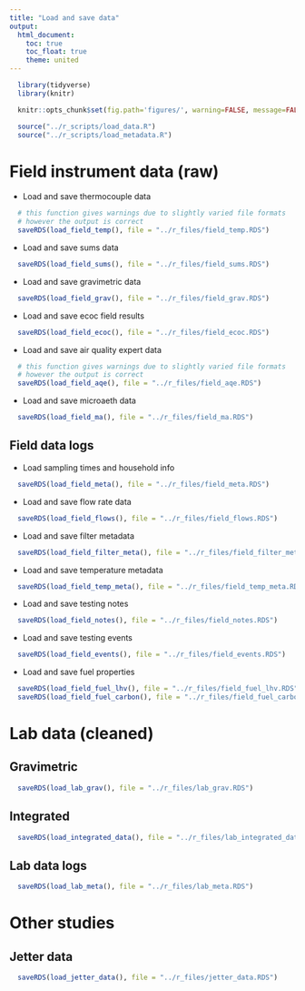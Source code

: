 ```yaml
---
title: "Load and save data"
output:
  html_document:
    toc: true
    toc_float: true
    theme: united
---
```


```r
  library(tidyverse)
  library(knitr)
```

```r
  knitr::opts_chunk$set(fig.path='figures/', warning=FALSE, message=FALSE, cache=FALSE)
```

```r
  source("../r_scripts/load_data.R")
  source("../r_scripts/load_metadata.R")
```

# Field instrument data (raw)

* Load and save thermocouple data

```r
  # this function gives warnings due to slightly varied file formats 
  # however the output is correct
  saveRDS(load_field_temp(), file = "../r_files/field_temp.RDS")
```

* Load and save sums data

```r
  saveRDS(load_field_sums(), file = "../r_files/field_sums.RDS")
```

* Load and save gravimetric data

```r
  saveRDS(load_field_grav(), file = "../r_files/field_grav.RDS")
```

* Load and save ecoc field results

```r
  saveRDS(load_field_ecoc(), file = "../r_files/field_ecoc.RDS")
```

* Load and save air quality expert data

```r
  # this function gives warnings due to slightly varied file formats 
  # however the output is correct
  saveRDS(load_field_aqe(), file = "../r_files/field_aqe.RDS")
```

* Load and save microaeth data

```r
  saveRDS(load_field_ma(), file = "../r_files/field_ma.RDS")
```

## Field data logs

* Load sampling times and household info

```r
  saveRDS(load_field_meta(), file = "../r_files/field_meta.RDS")
```

* Load and save flow rate data

```r
  saveRDS(load_field_flows(), file = "../r_files/field_flows.RDS")
```

* Load and save filter metadata

```r
  saveRDS(load_field_filter_meta(), file = "../r_files/field_filter_meta.RDS")
```

* Load and save temperature metadata

```r
  saveRDS(load_field_temp_meta(), file = "../r_files/field_temp_meta.RDS")
```

* Load and save testing notes

```r
  saveRDS(load_field_notes(), file = "../r_files/field_notes.RDS")
```

* Load and save testing events

```r
  saveRDS(load_field_events(), file = "../r_files/field_events.RDS")
```

* Load and save fuel properties 

```r
  saveRDS(load_field_fuel_lhv(), file = "../r_files/field_fuel_lhv.RDS")
  saveRDS(load_field_fuel_carbon(), file = "../r_files/field_fuel_carbon.RDS")
```

# Lab data (cleaned)

## Gravimetric

```r
  saveRDS(load_lab_grav(), file = "../r_files/lab_grav.RDS")
```

## Integrated

```r
  saveRDS(load_integrated_data(), file = "../r_files/lab_integrated_data.RDS")
```

## Lab data logs

```r
  saveRDS(load_lab_meta(), file = "../r_files/lab_meta.RDS")
```

# Other studies

## Jetter data

```r
  saveRDS(load_jetter_data(), file = "../r_files/jetter_data.RDS")
```

